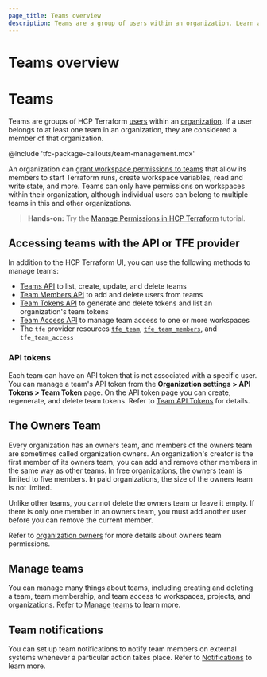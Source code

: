 ```yaml
---
page_title: Teams overview
description: Teams are a group of users within an organization. Learn about managing teams, team membership, team permissions, and more.
---
```


# Teams overview

[organizations]: /terraform/cloud-docs/users-teams-organizations/organizations

[organization settings]: /terraform/cloud-docs/users-teams-organizations/organizations#organization-settings

[users]: /terraform/cloud-docs/users-teams-organizations/users

# Teams

Teams are groups of HCP Terraform [users][] within an [organization][organizations]. If a user belongs to at least one team in an organization, they are considered a member of that organization.

<!-- BEGIN: TFC:only name:pnp-callout -->
@include 'tfc-package-callouts/team-management.mdx'
<!-- END: TFC:only name:pnp-callout -->

An organization can [grant workspace permissions to teams](/terraform/cloud-docs/users-teams-organizations/teams/manage#managing-workspace-access) that allow its members to start Terraform runs, create workspace variables, read and write state, and more. Teams can only have permissions on workspaces within their organization, although individual users can belong to multiple teams in this and other organizations.

> **Hands-on:** Try the [Manage Permissions in HCP Terraform](/terraform/tutorials/cloud/cloud-permissions?utm_source=WEBSITE&utm_medium=WEB_IO&utm_offer=ARTICLE_PAGE&utm_content=DOCS) tutorial.

## Accessing teams with the API or TFE provider

In addition to the HCP Terraform UI, you can use the following methods to manage teams:

- [Teams API](/terraform/cloud-docs/api-docs/teams) to list, create, update, and delete teams
- [Team Members API](/terraform/cloud-docs/api-docs/team-members) to add and delete users from teams
- [Team Tokens API](/terraform/cloud-docs/api-docs/team-tokens) to generate and delete tokens and list an organization's team tokens
- [Team Access API](/terraform/cloud-docs/api-docs/team-access) to manage team access to one or more workspaces
- The `tfe` provider resources [`tfe_team`](https://registry.terraform.io/providers/hashicorp/tfe/latest/docs/resources/team), [`tfe_team_members`](https://registry.terraform.io/providers/hashicorp/tfe/latest/docs/resources/team_members), and `tfe_team_access`

### API tokens

Each team can have an API token that is not associated with a specific user. You can manage a team's API token from the **Organization settings > API Tokens > Team Token** page. On the API token page you can create, regenerate, and delete team tokens. Refer to [Team API Tokens](/terraform/cloud-docs/users-teams-organizations/api-tokens#team-api-tokens) for details.

## The Owners Team

Every organization has an owners team, and members of the owners team are sometimes called organization owners. An organization's creator is the first member of its owners team, you can add and remove other members in the same way as other teams. In free organizations, the owners team is limited to five members. In paid organizations, the size of the owners team is not limited.

Unlike other teams, you cannot delete the owners team or leave it empty. If there is only one member in an owners team, you must add another user before you can remove the current member.

Refer to [organization owners](/terraform/cloud-docs/users-teams-organizations/permissions#organization-owners) for more details about owners team permissions.

[permissions-citation]: #intentionally-unused---keep-for-maintainers

## Manage teams 
You can manage many things about teams, including creating and deleting a team, team membership, and team access to workspaces, projects, and organizations. Refer to [Manage teams](/terraform/cloud-docs/users-teams-organizations/teams/manage) to learn more.

## Team notifications
You can set up team notifications to notify team members on external systems whenever a particular action takes place. Refer to [Notifications](/terraform/cloud-docs/users-teams-organizations/teams/notifications) to learn more.

